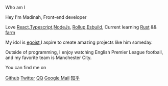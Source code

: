 <ExtraTitle>Who am I</ExtraTitle>

Hey I'm Madinah, Front-end developer

Love [React](https://react.dev/),[Typescript](https://www.typescriptlang.org/),[NodeJs](https://nodejs.org/en),
[Rollup](https://github.com/rollup/rollup),[Esbuild](https://esbuild.github.io/),
Current learning  [Rust](https://www.rust-lang.org/) && [farm](https://www.farmfe.org/)

My idol is [egoist](https://github.com/egoist),I aspire to create amazing projects like him someday.

Outside of programming, I enjoy watching English Premier League football, and my favorite team is Manchester City.

You can find me on

[Github](https://github.com/Maidang1 "i-simple-icons-github") [Twitter](https://twitter.com/felixwliu "i-simple-icons-twitter") [QQ](mailto:497350746@qq.com "i-tdesign-logo-qq")
[Google Mail](mailto:felixwliu606@gmail.com "i-simple-icons-google") [知乎](https://www.zhihu.com/people/maidang606 "i-simple-icons-zhihu")
